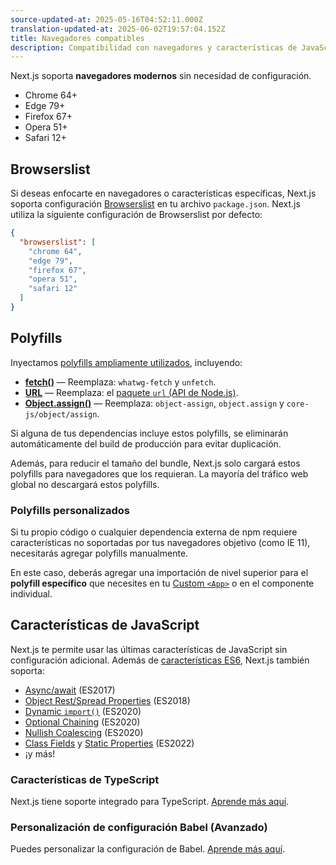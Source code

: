 ```yaml
---
source-updated-at: 2025-05-16T04:52:11.000Z
translation-updated-at: 2025-06-02T19:57:04.152Z
title: Navegadores compatibles
description: Compatibilidad con navegadores y características de JavaScript soportadas por Next.js.
---
```


Next.js soporta **navegadores modernos** sin necesidad de configuración.

- Chrome 64+
- Edge 79+
- Firefox 67+
- Opera 51+
- Safari 12+

## Browserslist

Si deseas enfocarte en navegadores o características específicas, Next.js soporta configuración [Browserslist](https://browsersl.ist) en tu archivo `package.json`. Next.js utiliza la siguiente configuración de Browserslist por defecto:

```json filename="package.json"
{
  "browserslist": [
    "chrome 64",
    "edge 79",
    "firefox 67",
    "opera 51",
    "safari 12"
  ]
}
```

## Polyfills

Inyectamos [polyfills ampliamente utilizados](https://github.com/vercel/next.js/blob/canary/packages/next-polyfill-nomodule/src/index.js), incluyendo:

- [**fetch()**](https://developer.mozilla.org/docs/Web/API/Fetch_API) — Reemplaza: `whatwg-fetch` y `unfetch`.
- [**URL**](https://developer.mozilla.org/docs/Web/API/URL) — Reemplaza: el [paquete `url` (API de Node.js)](https://nodejs.org/api/url.html).
- [**Object.assign()**](https://developer.mozilla.org/docs/Web/JavaScript/Reference/Global_Objects/Object/assign) — Reemplaza: `object-assign`, `object.assign` y `core-js/object/assign`.

Si alguna de tus dependencias incluye estos polyfills, se eliminarán automáticamente del build de producción para evitar duplicación.

Además, para reducir el tamaño del bundle, Next.js solo cargará estos polyfills para navegadores que los requieran. La mayoría del tráfico web global no descargará estos polyfills.

### Polyfills personalizados

Si tu propio código o cualquier dependencia externa de npm requiere características no soportadas por tus navegadores objetivo (como IE 11), necesitarás agregar polyfills manualmente.

En este caso, deberás agregar una importación de nivel superior para el **polyfill específico** que necesites en tu [Custom `<App>`](/docs/pages/building-your-application/routing/custom-app) o en el componente individual.

## Características de JavaScript

Next.js te permite usar las últimas características de JavaScript sin configuración adicional. Además de [características ES6](https://github.com/lukehoban/es6features), Next.js también soporta:

- [Async/await](https://github.com/tc39/ecmascript-asyncawait) (ES2017)
- [Object Rest/Spread Properties](https://github.com/tc39/proposal-object-rest-spread) (ES2018)
- [Dynamic `import()`](https://github.com/tc39/proposal-dynamic-import) (ES2020)
- [Optional Chaining](https://github.com/tc39/proposal-optional-chaining) (ES2020)
- [Nullish Coalescing](https://github.com/tc39/proposal-nullish-coalescing) (ES2020)
- [Class Fields](https://github.com/tc39/proposal-class-fields) y [Static Properties](https://github.com/tc39/proposal-static-class-features) (ES2022)
- ¡y más!

### Características de TypeScript

Next.js tiene soporte integrado para TypeScript. [Aprende más aquí](/docs/pages/api-reference/config/typescript).

### Personalización de configuración Babel (Avanzado)

Puedes personalizar la configuración de Babel. [Aprende más aquí](/docs/pages/guides/babel).